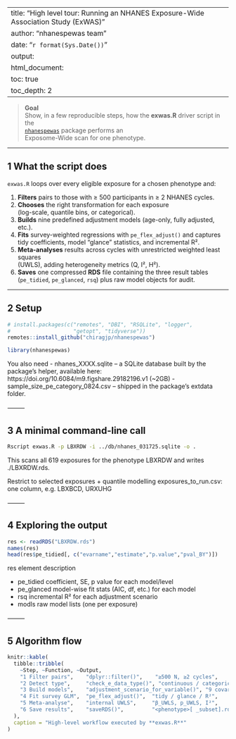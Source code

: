 
---
title: "High level tour: Running an NHANES Exposure-Wide Association Study (ExWAS)"
author: "nhanespewas team"
date: "`r format(Sys.Date())`"
output:
  html_document:
    toc: true
    toc_depth: 2
---

> **Goal**  
> Show, in a few reproducible steps, how the **exwas.R** driver script in the  
> [`nhanespewas`](https://github.com/chiragjp/nhanespewas) package performs an  
> Exposome-Wide scan for one phenotype.

---

## 1  What the script does

`exwas.R` loops over every eligible exposure for a chosen phenotype and:

1. **Filters** pairs to those with ≥ 500 participants in ≥ 2 NHANES cycles.  
2. **Chooses** the right transformation for each exposure  
   (log-scale, quantile bins, or categorical).  
3. **Builds** nine predefined adjustment models (age-only, fully adjusted, etc.).  
4. **Fits** survey-weighted regressions with `pe_flex_adjust()` and captures  
   tidy coefficients, model “glance” statistics, and incremental R².  
5. **Meta-analyses** results across cycles with unrestricted weighted least squares  
   (UWLS), adding heterogeneity metrics (Q, I², H²).  
6. **Saves** one compressed **RDS** file containing the three result tables  
   (`pe_tidied`, `pe_glanced`, `rsq`) plus raw model objects for audit.

---

## 2  Setup

```r
# install.packages(c("remotes", "DBI", "RSQLite", "logger",
#                    "getopt", "tidyverse"))
remotes::install_github("chiragjp/nhanespewas")

library(nhanespewas)
```

You also need
	- nhanes_XXXX.sqlite – a SQLite database built by the package’s helper, available here: https://doi.org/10.6084/m9.figshare.29182196.v1 (~2GB)
	-	sample_size_pe_category_0824.csv – shipped in the package’s extdata folder.

⸻

## 3  A minimal command-line call
```bash
Rscript exwas.R -p LBXRDW -i ../db/nhanes_031725.sqlite -o .
```

This scans all 619 exposures for the phenotype LBXRDW and writes
./LBXRDW.rds.

Restrict to selected exposures + quantile modelling
 exposures_to_run.csv: one column, e.g. LBXBCD, URXUHG


⸻


## 4  Exploring the output


```r
res <- readRDS("LBXRDW.rds")
names(res)
head(res$pe_tidied[, c("evarname","estimate","p.value","pval_BY")])
```

res element	description

- pe_tidied	coefficient, SE, p value for each model/level
- pe_glanced	model-wise fit stats (AIC, df, etc.) for each model
- rsq	incremental R² for each adjustment scenario
- modls	raw model lists (one per exposure)

⸻

## 5  Algorithm flow

```r
knitr::kable(
  tibble::tribble(
    ~Step, ~Function, ~Output,
    "1 Filter pairs",    "dplyr::filter()",    "≥500 N, ≥2 cycles",
    "2 Detect type",     "check_e_data_type()", "continuous / categorical / rank",
    "3 Build models",    "adjustment_scenario_for_variable()", "9 covariate sets",
    "4 Fit survey GLM",  "pe_flex_adjust()",  "tidy / glance / R²",
    "5 Meta-analyse",    "internal UWLS",     "β_UWLS, p_UWLS, I²",
    "6 Save results",    "saveRDS()",         "<phenotype>[ _subset].rds"
  ),
  caption = "High-level workflow executed by **exwas.R**"
)
```



